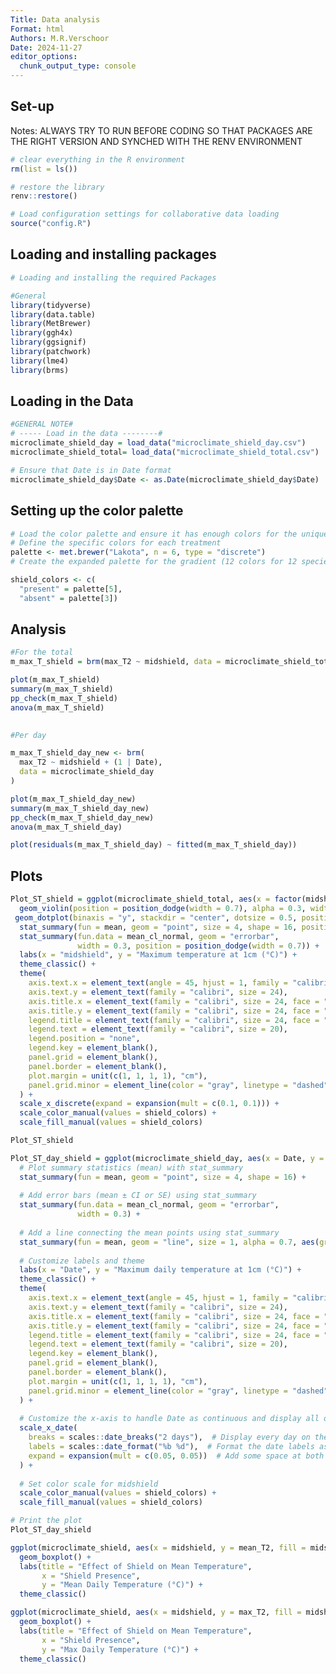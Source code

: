 ```yaml
---
Title: Data analysis
Format: html
Authors: M.R.Verschoor
Date: 2024-11-27
editor_options: 
  chunk_output_type: console
---
```


## Set-up

Notes: ALWAYS TRY TO RUN BEFORE CODING SO THAT PACKAGES ARE THE RIGHT VERSION AND SYNCHED WITH THE RENV ENVIRONMENT

```r

# clear everything in the R environment
rm(list = ls())

# restore the library
renv::restore()

# Load configuration settings for collaborative data loading
source("config.R")  

```


## Loading and installing packages

```r

# Loading and installing the required Packages

#General
library(tidyverse)
library(data.table)
library(MetBrewer)
library(ggh4x)
library(ggsignif)
library(patchwork)
library(lme4)
library(brms)

```

## Loading in the Data 

```r

#GENERAL NOTE# 
# ----- Load in the data --------# 
microclimate_shield_day = load_data("microclimate_shield_day.csv")
microclimate_shield_total= load_data("microclimate_shield_total.csv")

# Ensure that Date is in Date format
microclimate_shield_day$Date <- as.Date(microclimate_shield_day$Date)

```

## Setting up the color palette

```r

# Load the color palette and ensure it has enough colors for the unique levels in `treatment`
# Define the specific colors for each treatment
palette <- met.brewer("Lakota", n = 6, type = "discrete")
# Create the expanded palette for the gradient (12 colors for 12 species)

shield_colors <- c(
  "present" = palette[5],
  "absent" = palette[3])

```

## Analysis

```r

#For the total
m_max_T_shield = brm(max_T2 ~ midshield, data = microclimate_shield_total)

plot(m_max_T_shield)
summary(m_max_T_shield)
pp_check(m_max_T_shield)
anova(m_max_T_shield)

                         
#Per day

m_max_T_shield_day_new <- brm(
  max_T2 ~ midshield + (1 | Date),
  data = microclimate_shield_day
)

plot(m_max_T_shield_day_new)
summary(m_max_T_shield_day_new)
pp_check(m_max_T_shield_day_new)
anova(m_max_T_shield_day)

plot(residuals(m_max_T_shield_day) ~ fitted(m_max_T_shield_day))
```

## Plots

```r

Plot_ST_shield = ggplot(microclimate_shield_total, aes(x = factor(midshield, levels = c('present', 'absent')), y = max_T2, color = midshield, fill = midshield)) +
  geom_violin(position = position_dodge(width = 0.7), alpha = 0.3, width = 0.6) +
 geom_dotplot(binaxis = "y", stackdir = "center", dotsize = 0.5, position = position_dodge(width = 0.7), alpha = 0.3) + # Adjusted dot size and position
  stat_summary(fun = mean, geom = "point", size = 4, shape = 16, position = position_dodge(width = 0.7)) +
  stat_summary(fun.data = mean_cl_normal, geom = "errorbar", 
               width = 0.3, position = position_dodge(width = 0.7)) +
  labs(x = "midshield", y = "Maximum temperature at 1cm (°C)") +
  theme_classic() +
  theme(
    axis.text.x = element_text(angle = 45, hjust = 1, family = "calibri", size = 20),
    axis.text.y = element_text(family = "calibri", size = 24),
    axis.title.x = element_text(family = "calibri", size = 24, face = "bold"),
    axis.title.y = element_text(family = "calibri", size = 24, face = "bold"),
    legend.title = element_text(family = "calibri", size = 24, face = "bold"),
    legend.text = element_text(family = "calibri", size = 20),
    legend.position = "none",
    legend.key = element_blank(),
    panel.grid = element_blank(),
    panel.border = element_blank(),
    plot.margin = unit(c(1, 1, 1, 1), "cm"),
    panel.grid.minor = element_line(color = "gray", linetype = "dashed", size = 0.5) # Add minor gridlines
  ) +
  scale_x_discrete(expand = expansion(mult = c(0.1, 0.1))) +
  scale_color_manual(values = shield_colors) +
  scale_fill_manual(values = shield_colors) 

Plot_ST_shield

Plot_ST_day_shield = ggplot(microclimate_shield_day, aes(x = Date, y = max_T2, color = midshield, fill = midshield)) + 
  # Plot summary statistics (mean) with stat_summary
  stat_summary(fun = mean, geom = "point", size = 4, shape = 16) + 
  
  # Add error bars (mean ± CI or SE) using stat_summary
  stat_summary(fun.data = mean_cl_normal, geom = "errorbar", 
               width = 0.3) + 
  
  # Add a line connecting the mean points using stat_summary
  stat_summary(fun = mean, geom = "line", size = 1, alpha = 0.7, aes(group = midshield)) + 
  
  # Customize labels and theme
  labs(x = "Date", y = "Maximum daily temperature at 1cm (°C)") +
  theme_classic() +
  theme(
    axis.text.x = element_text(angle = 45, hjust = 1, family = "calibri", size = 20),
    axis.text.y = element_text(family = "calibri", size = 24),
    axis.title.x = element_text(family = "calibri", size = 24, face = "bold"),
    axis.title.y = element_text(family = "calibri", size = 24, face = "bold"),
    legend.title = element_text(family = "calibri", size = 24, face = "bold"),
    legend.text = element_text(family = "calibri", size = 20),
    legend.key = element_blank(),
    panel.grid = element_blank(),
    panel.border = element_blank(),
    plot.margin = unit(c(1, 1, 1, 1), "cm"),
    panel.grid.minor = element_line(color = "gray", linetype = "dashed", size = 0.5) # Add minor gridlines
  ) +
  
  # Customize the x-axis to handle Date as continuous and display all dates
  scale_x_date(
    breaks = scales::date_breaks("2 days"),  # Display every day on the x-axis
    labels = scales::date_format("%b %d"),  # Format the date labels as "Month Day"
    expand = expansion(mult = c(0.05, 0.05))  # Add some space at both ends of the plot
  ) +
  
  # Set color scale for midshield
  scale_color_manual(values = shield_colors) +
  scale_fill_manual(values = shield_colors)

# Print the plot
Plot_ST_day_shield

ggplot(microclimate_shield, aes(x = midshield, y = mean_T2, fill = midshield)) +
  geom_boxplot() +
  labs(title = "Effect of Shield on Mean Temperature",
       x = "Shield Presence",
       y = "Mean Daily Temperature (°C)") +
  theme_classic()

ggplot(microclimate_shield, aes(x = midshield, y = max_T2, fill = midshield)) +
  geom_boxplot() +
  labs(title = "Effect of Shield on Mean Temperature",
       x = "Shield Presence",
       y = "Max Daily Temperature (°C)") +
  theme_classic()

```



